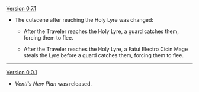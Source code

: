 {{Change History/Header}}
[[Version 0.7.1]]
* The cutscene after reaching the Holy Lyre was changed:
** {{Color|Old:}} After the Traveler reaches the Holy Lyre, a guard catches them, forcing them to flee.
** {{Color|New:}} After the Traveler reaches the Holy Lyre, a Fatui Electro Cicin Mage steals the Lyre before a guard catches them, forcing them to flee.
----
[[Version 0.0.1]]
* ''Venti's New Plan'' was released.